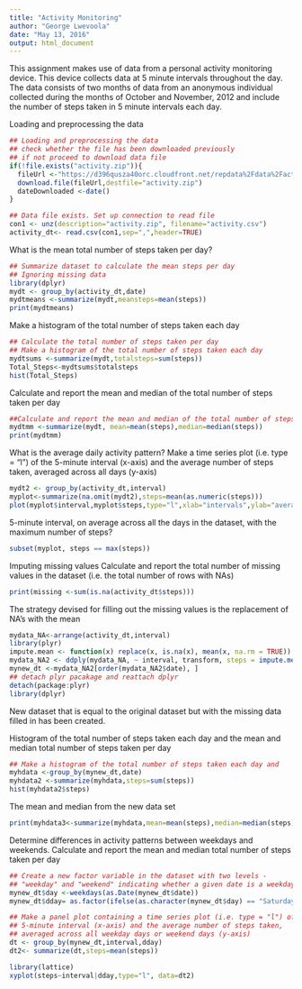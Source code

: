 ---
title: "Activity Monitoring"
author: "George Lwevoola"
date: "May 13, 2016"
output: html_document
---

This assignment makes use of data from a personal activity monitoring device. This device collects data at 5 minute intervals throughout the day. The data consists of two months of data from an anonymous individual collected during the months of October and November, 2012 and include the number of steps taken in 5 minute intervals each day.

Loading and preprocessing the data

```{r}
## Loading and preprocessing the data
## check whether the file has been downloaded previously
## if not proceed to download data file
if(!file.exists("activity.zip")){
  fileUrl <-"https://d396qusza40orc.cloudfront.net/repdata%2Fdata%2Factivity.zip"
  download.file(fileUrl,destfile="activity.zip")
  dateDownloaded <-date()
}

## Data file exists. Set up connection to read file
con1 <- unz(description="activity.zip", filename="activity.csv")
activity_dt<- read.csv(con1,sep=",",header=TRUE)
```
What is the mean total number of steps taken per day?

```{r}
## Summarize dataset to calculate the mean steps per day
## Ignoring missing data
library(dplyr)
mydt <- group_by(activity_dt,date)
mydtmeans <-summarize(mydt,meansteps=mean(steps))
print(mydtmeans)
```
Make a histogram of the total number of steps taken each day

```{r}
## Calculate the total number of steps taken per day
## Make a histogram of the total number of steps taken each day
mydtsums <-summarize(mydt,totalsteps=sum(steps))
Total_Steps<-mydtsums$totalsteps
hist(Total_Steps)
```
Calculate and report the mean and median of the total number of steps taken per day
```{r}
##Calculate and report the mean and median of the total number of steps taken per day
mydtmm <-summarize(mydt, mean=mean(steps),median=median(steps))
print(mydtmm)
```
What is the average daily activity pattern?
Make a time series plot (i.e. type = "l") of the 5-minute interval (x-axis) and the average number of steps taken, averaged across all days (y-axis)
```{r}
mydt2 <- group_by(activity_dt,interval)
myplot<-summarize(na.omit(mydt2),steps=mean(as.numeric(steps)))
plot(myplot$interval,myplot$steps,type="l",xlab="intervals",ylab="average steps")

```
5-minute interval, on average across all the days in the dataset, with the maximum number of steps?
```{r}
subset(myplot, steps == max(steps))

```
Imputing missing values
Calculate and report the total number of missing values 
in the dataset (i.e. the total number of rows with NAs)
```{r}
print(missing <-sum(is.na(activity_dt$steps)))
```
The strategy devised for filling out the missing values is the replacement of NA's with the mean
```{r}
mydata_NA<-arrange(activity_dt,interval)
library(plyr)
impute.mean <- function(x) replace(x, is.na(x), mean(x, na.rm = TRUE))
mydata_NA2 <- ddply(mydata_NA, ~ interval, transform, steps = impute.mean(steps))
mynew_dt <-mydata_NA2[order(mydata_NA2$date), ]       
## detach plyr pacakage and reattach dplyr
detach(package:plyr) 
library(dplyr)
```
New dataset that is equal to the original dataset but with the missing data filled in has been created.

Histogram of the total number of steps taken each day and the mean and median total number of steps taken per day
```{r}
## Make a histogram of the total number of steps taken each day and 
myhdata <-group_by(mynew_dt,date)
myhdata2 <-summarize(myhdata,steps=sum(steps))
hist(myhdata2$steps)
```
The mean and median from the new data set

```{r}
print(myhdata3<-summarize(myhdata,mean=mean(steps),median=median(steps)))

```

Determine differences in activity patterns between weekdays and weekends.
Calculate and report the mean and median total number of steps taken per day
```{r}
## Create a new factor variable in the dataset with two levels - 
## "weekday" and "weekend" indicating whether a given date is a weekday or weekend day.
mynew_dt$day <-weekdays(as.Date(mynew_dt$date))
mynew_dt$dday= as.factor(ifelse(as.character(mynew_dt$day) == "Saturday" | as.character(mynew_dt$day) == "Sunday", "weekend","weekday"))

## Make a panel plot containing a time series plot (i.e. type = "l") of the 
## 5-minute interval (x-axis) and the average number of steps taken, 
## averaged across all weekday days or weekend days (y-axis)
dt <- group_by(mynew_dt,interval,dday)
dt2<- summarize(dt,steps=mean(steps))

library(lattice)
xyplot(steps~interval|dday,type="l", data=dt2)

```

